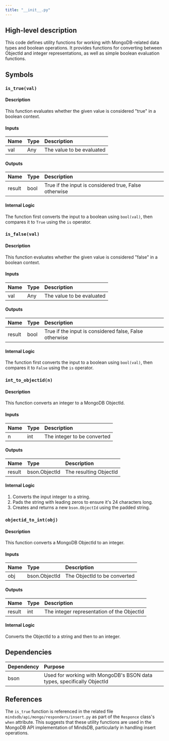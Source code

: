 ```yaml
---
title: "__init__.py"
---
```


## High-level description
This code defines utility functions for working with MongoDB-related data types and boolean operations. It provides functions for converting between ObjectId and integer representations, as well as simple boolean evaluation functions.

## Symbols

### `is_true(val)`
#### Description
This function evaluates whether the given value is considered "true" in a boolean context.

#### Inputs
| Name | Type | Description |
|:-----|:-----|:------------|
| val | Any | The value to be evaluated |

#### Outputs
| Name | Type | Description |
|:-----|:-----|:------------|
| result | bool | True if the input is considered true, False otherwise |

#### Internal Logic
The function first converts the input to a boolean using `bool(val)`, then compares it to `True` using the `is` operator.

### `is_false(val)`
#### Description
This function evaluates whether the given value is considered "false" in a boolean context.

#### Inputs
| Name | Type | Description |
|:-----|:-----|:------------|
| val | Any | The value to be evaluated |

#### Outputs
| Name | Type | Description |
|:-----|:-----|:------------|
| result | bool | True if the input is considered false, False otherwise |

#### Internal Logic
The function first converts the input to a boolean using `bool(val)`, then compares it to `False` using the `is` operator.

### `int_to_objectid(n)`
#### Description
This function converts an integer to a MongoDB ObjectId.

#### Inputs
| Name | Type | Description |
|:-----|:-----|:------------|
| n | int | The integer to be converted |

#### Outputs
| Name | Type | Description |
|:-----|:-----|:------------|
| result | bson.ObjectId | The resulting ObjectId |

#### Internal Logic
1. Converts the input integer to a string.
2. Pads the string with leading zeros to ensure it's 24 characters long.
3. Creates and returns a new `bson.ObjectId` using the padded string.

### `objectid_to_int(obj)`
#### Description
This function converts a MongoDB ObjectId to an integer.

#### Inputs
| Name | Type | Description |
|:-----|:-----|:------------|
| obj | bson.ObjectId | The ObjectId to be converted |

#### Outputs
| Name | Type | Description |
|:-----|:-----|:------------|
| result | int | The integer representation of the ObjectId |

#### Internal Logic
Converts the ObjectId to a string and then to an integer.

## Dependencies
| Dependency | Purpose |
|:-----------|:--------|
| bson | Used for working with MongoDB's BSON data types, specifically ObjectId |

## References
The `is_true` function is referenced in the related file `mindsdb/api/mongo/responders/insert.py` as part of the `Responce` class's `when` attribute. This suggests that these utility functions are used in the MongoDB API implementation of MindsDB, particularly in handling insert operations.